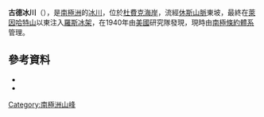 {{coord|84|12|S|177|50|E|source:GNIS|display=title}}

'''古德冰川'''（{{lang-en|Good Glacier}}），是[[南極洲|南極洲]]的[[冰川|冰川]]，位於[[杜費克海岸|杜費克海岸]]，流經[[休斯山脈|休斯山脈]]東坡，最終在[[萊因哈特山|萊因哈特山]]以東注入[[羅斯冰架|羅斯冰架]]，在1940年由[[美國|美國]]研究隊發現，現時由[[南極條約體系|南極條約體系]]管理。

==參考資料==
*{{cite gnis | type = antarid | id = 5828| name = Good Glacier | accessdate = 2012-04-29}}
*{{usgs-gazetteer|id=5828}}

{{DEFAULTSORT:Good Glacier}}
[[Category:南極洲山峰|Category:南極洲山峰]]


{{DufekCoast-geo-stub}}